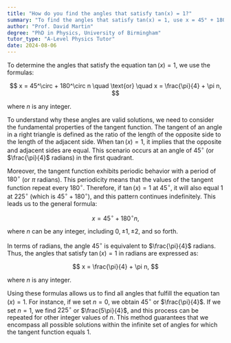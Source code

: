 ```yaml
---
title: "How do you find the angles that satisfy tan(x) = 1?"
summary: "To find the angles that satisfy tan(x) = 1, use x = 45° + 180°n or x = π/4 + πn, where n is an integer."
author: "Prof. David Martin"
degree: "PhD in Physics, University of Birmingham"
tutor_type: "A-Level Physics Tutor"
date: 2024-08-06
---
```


To determine the angles that satisfy the equation $\tan(x) = 1$, we use the formulas:

$$
x = 45^\circ + 180^\circ n \quad \text{or} \quad x = \frac{\pi}{4} + \pi n,
$$

where $n$ is any integer.

To understand why these angles are valid solutions, we need to consider the fundamental properties of the tangent function. The tangent of an angle in a right triangle is defined as the ratio of the length of the opposite side to the length of the adjacent side. When $\tan(x) = 1$, it implies that the opposite and adjacent sides are equal. This scenario occurs at an angle of $45^\circ$ (or $\frac{\pi}{4}$ radians) in the first quadrant.

Moreover, the tangent function exhibits periodic behavior with a period of $180^\circ$ (or $\pi$ radians). This periodicity means that the values of the tangent function repeat every $180^\circ$. Therefore, if $\tan(x) = 1$ at $45^\circ$, it will also equal $1$ at $225^\circ$ (which is $45^\circ + 180^\circ$), and this pattern continues indefinitely. This leads us to the general formula:

$$
x = 45^\circ + 180^\circ n,
$$

where $n$ can be any integer, including $0, \pm 1, \pm 2$, and so forth.

In terms of radians, the angle $45^\circ$ is equivalent to $\frac{\pi}{4}$ radians. Thus, the angles that satisfy $\tan(x) = 1$ in radians are expressed as:

$$
x = \frac{\pi}{4} + \pi n,
$$

where $n$ is any integer.

Using these formulas allows us to find all angles that fulfill the equation $\tan(x) = 1$. For instance, if we set $n = 0$, we obtain $45^\circ$ or $\frac{\pi}{4}$. If we set $n = 1$, we find $225^\circ$ or $\frac{5\pi}{4}$, and this process can be repeated for other integer values of $n$. This method guarantees that we encompass all possible solutions within the infinite set of angles for which the tangent function equals $1$.
    
